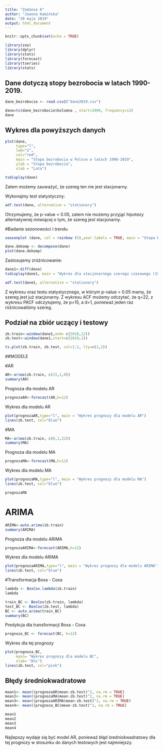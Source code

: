 ```yaml
---
title: "Zadanie 6"
author: "Joanna Kamińska"
date: "20 maja 2019"
output: html_document
---
```


```r
knitr::opts_chunk$set(echo = TRUE)

library(zoo)
library(dplyr)
library(stats)
library(forecast)
library(tseries)
library(stats)
```

## Dane dotyczą stopy bezrobocia w latach 1990-2019.

```r
dane_bezrobocie <- read.csv2("dane2019.csv")
```

```r
dane=ts(dane_bezrobocie$kolumna , start=1990, frequency=12)
dane
```

## Wykres dla powyższych danych

```r
plot(dane, 
     type="l", 
     lwd="2", 
     col="red", 
     main = "Stopa bezrobocia w Polsce w latach 1990-2019", 
     ylab = "Stopa bezrobocia",
     xlab = "Lata")
```

```r
tsdisplay(dane)
```

Zatem możemy zauważyć, że szereg ten nie jest stacjonarny.

Wykonajmy test statystyczny:

```r
adf.test(dane, alternative = "stationary")
```

Otrzymujemy, że p-value < 0.05, zatem nie możemy przyjąć hipotezy alternatywnej mówiącej o tym, że szereg jest stacjonarny.

#Badanie sezonowości i trendu

```r
seasonplot (dane, col = rainbow (5),year.labels = TRUE, main = "Stopa bezrobocia w Polsce w latach 1990-2019", ylab = "Stopa bezrobocia",xlab = "Lata")
```


```r
dane.dekomp <- decompose(dane)
plot(dane.dekomp)
```

Zastosujemy zróżnicowanie: 

```r
dane1<-diff(dane)
tsdisplay(dane1, main = "Wykres dla stacjonarnego szeregu czasowego (1990-2019)", xlab = "Lata", ylab = "Stopa bezrobocia")
```

```r
adf.test(dane1, alternative = "stationary")
```

Z wykresu oraz testu statystycznego, w którym p-value < 0.05 mamy, że szereg jest już stacjonarny. 
Z wykresu ACF możemy odczytać, że q=22, z wykresu PACF odczytujemy, że p=15, a d=1, ponieważ jeden raz różnicowaliśmy szereg.


## Podział na zbiór uczący i testowy

```r
zb.train<-window(dane1,end= c(2018,12))
zb.test<-window(dane1,start=c(2019,1))
```

```r
ts.plot(zb.train, zb.test, col=1:2, lty=c(1,2))
```


##MODELE

#AR

```r
AR<-arima(zb.train, c(15,1,0))
summary(AR)
```

Prognoza dla modelu AR

```r
prognozaAR<-forecast(AR,h=12)
```
Wykres dla modelu AR 

```r
plot(prognozaAR,type="l", main = "Wykres prognozy dla modelu AR")
lines(zb.test, col="blue")
```




#MA

```r
MA<-arima(zb.train, c(0,1,22))
summary(MA)
```
Prognoza dla modelu MA

```r
prognozaMA<-forecast(MA,h=12)
```

Wykres dla modelu MA 

```r
plot(prognozaMA,type="l", main = "Wykres prognozy dla modelu MA")
lines(zb.test, col="blue")
```
```r
prognozaMA
```


# ARIMA

```r
ARIMA<-auto.arima(zb.train)
summary(ARIMA)
```
Prognoza dla modelu ARIMA

```r
prognozaARIMA<-forecast(ARIMA,h=12)
```

Wykres dla modelu ARIMA 

```r
plot(prognozaARIMA,type="l", main = "Wykres prognozy dla modelu ARIMA")
lines(zb.test, col="blue")
```


#Transformacja Boxa - Coxa

```r
lambda <- BoxCox.lambda(zb.train) 
lambda
```



```r
train_BC <- BoxCox(zb.train, lambda)
test_BC <- BoxCox(zb.test, lambda)
BC <- auto.arima(train_BC)
summary(BC)
```

Predykcja dla transformacji Boxa - Coxa

```r
prognoza_BC <- forecast(BC, h=12)
```

Wykres dla tej prognozy

```r
plot(prognoza_BC,
     main= "Wykres prognozy dla modelu BC",
     xlab= "Dni")
lines(zb.test, col="pink")
```


## Błędy średniokwadratowe


```r
mean1<- mean((prognozaAR$mean-zb.test)^2, na.rm = TRUE)
mean2<- mean((prognozaMA$mean-zb.test)^2, na.rm = TRUE)
mean3<- mean((prognozaARIMA$mean-zb.test)^2, na.rm = TRUE)
mean4<- mean((prognoza_BC$mean-zb.test)^2, na.rm = TRUE)
```

```r
mean1
mean2
mean3
mean4
```


Najlepszy wydaje się być model AR, ponieważ błąd średniokwadratowy dla tej prognozy w stosunku do danych testowych jest najmniejszy.

